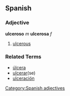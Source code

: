 == Spanish ==
=== Adjective ===
'''ulceroso''' ''m'' '''ulcerosa''' ''f''
# [[ulcerous]]

=== Related Terms ===
*[[úlcera]]
*[[ulcerar]](se)
*[[ulceración]]

[[Category:Spanish adjectives]]